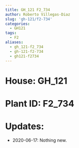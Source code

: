 ```yaml
---
title: GH_121 F2_734
author: Roberto Villegas-Diaz
slug: 'gh-121/f2-734'
categories:
  - GH121
tags:
  - F2
aliases:
  - gh_121-f2_734
  - gh-121-f2-734
  - gh121-f2734
---
```


# **House**: GH_121
# **Plant ID**: F2_734
# **Updates**: 
 - 2020-06-17: Nothing new.
